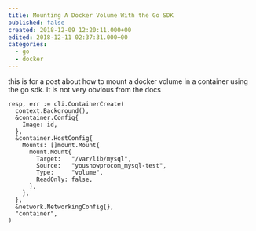 ```yaml
---
title: Mounting A Docker Volume With the Go SDK
published: false
created: 2018-12-09 12:20:11.000+00
edited: 2018-12-11 02:37:31.000+00
categories:
  - go
  - docker
---
```


this is for a post about how to mount a docker volume in a container using the go sdk. It is not very obvious from the docs

```
resp, err := cli.ContainerCreate(
  context.Background(),
  &container.Config{
    Image: id,
  },
  &container.HostConfig{
    Mounts: []mount.Mount{
      mount.Mount{
        Target:   "/var/lib/mysql",
        Source:   "youshowprocom_mysql-test",
        Type:     "volume",
        ReadOnly: false,
      },
    },
  },
  &network.NetworkingConfig{},
  "container",
)
```
